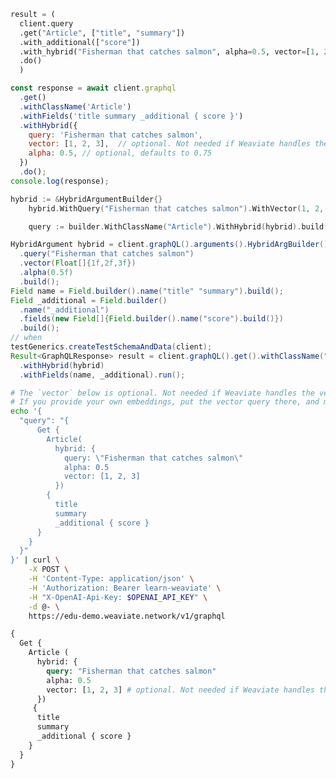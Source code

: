 

<Tabs groupId="languages">
<TabItem value="py" label="Python Client v4">
  <FilteredTextBlock
    text={PyCode}
    startMarker="START GraphQLHybridWithVector"
    endMarker="END GraphQLHybridWithVector"
    language="py"
  />
</TabItem>
<TabItem value="py3" label="Python Client v3">

```python
result = (
  client.query
  .get("Article", ["title", "summary"])
  .with_additional(["score"])
  .with_hybrid("Fisherman that catches salmon", alpha=0.5, vector=[1, 2, 3])
  .do()
  )
```

</TabItem>
<TabItem value="js" label="JS/TS Client v2">

```js
const response = await client.graphql
  .get()
  .withClassName('Article')
  .withFields('title summary _additional { score }')
  .withHybrid({
    query: 'Fisherman that catches salmon',
    vector: [1, 2, 3],  // optional. Not needed if Weaviate handles the vectorization.
    alpha: 0.5, // optional, defaults to 0.75
  })
  .do();
console.log(response);
```

</TabItem>
<TabItem value="go" label="Go">

```go
hybrid := &HybridArgumentBuilder{}
	hybrid.WithQuery("Fisherman that catches salmon").WithVector(1, 2, 3).WithAlpha(0.5)

	query := builder.WithClassName("Article").WithHybrid(hybrid).build()
```

</TabItem>
<TabItem value="java" label="Java">

```java
HybridArgument hybrid = client.graphQL().arguments().HybridArgBuilder()
  .query("Fisherman that catches salmon")
  .vector(Float[]{1f,2f,3f})
  .alpha(0.5f)
  .build();
Field name = Field.builder().name("title" "summary").build();
Field _additional = Field.builder()
  .name("_additional")
  .fields(new Field[]{Field.builder().name("score").build()})
  .build();
// when
testGenerics.createTestSchemaAndData(client);
Result<GraphQLResponse> result = client.graphQL().get().withClassName("Article")
  .withHybrid(hybrid)
  .withFields(name, _additional).run();
```

</TabItem>
<TabItem value="curl" label="Curl">

```bash
# The `vector` below is optional. Not needed if Weaviate handles the vectorization.
# If you provide your own embeddings, put the vector query there, and make sure it has the correct number of dimensions.
echo '{
  "query": "{
      Get {
        Article(
          hybrid: {
            query: \"Fisherman that catches salmon\"
            alpha: 0.5
            vector: [1, 2, 3]
          })
        {
          title
          summary
          _additional { score }
      }
    }
  }"
}' | curl \
    -X POST \
    -H 'Content-Type: application/json' \
    -H 'Authorization: Bearer learn-weaviate' \
    -H "X-OpenAI-Api-Key: $OPENAI_API_KEY" \
    -d @- \
    https://edu-demo.weaviate.network/v1/graphql
```

</TabItem>
<TabItem value="graphql" label="GraphQL">

```graphql
{
  Get {
    Article (
      hybrid: {
        query: "Fisherman that catches salmon"
        alpha: 0.5
        vector: [1, 2, 3] # optional. Not needed if Weaviate handles the vectorization. If you provide your own embeddings, put the vector query here.
      })
     {
      title
      summary
      _additional { score }
    }
  }
}
```

</TabItem>
</Tabs>
